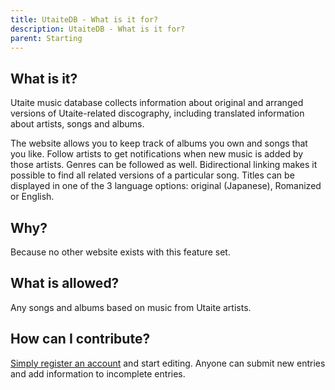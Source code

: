 ---
title: UtaiteDB - What is it for?
description: UtaiteDB - What is it for?
parent: Starting
---

## What is it?

Utaite music database collects information about original and arranged versions of Utaite-related discography, including translated information about artists, songs and albums.

The website allows you to keep track of albums you own and songs that you like. Follow artists to get notifications when new music is added by those artists. Genres can be followed as well. Bidirectional linking makes it possible to find all related versions of a particular song. Titles can be displayed in one of the 3 language options: original (Japanese), Romanized or English.

## Why?

Because no other website exists with this feature set.

## What is allowed?

Any songs and albums based on music from Utaite artists.

## How can I contribute?

[Simply register an account](https://utaitedb.net/User/Create) and start editing. Anyone can submit new entries and add information to incomplete entries.